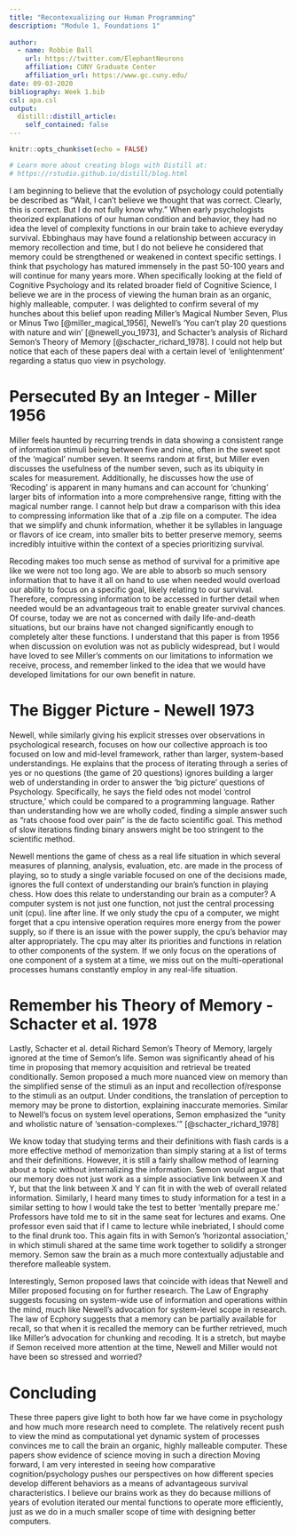 ```yaml
---
title: "Recontexualizing our Human Programming"
description: "Module 1, Foundations 1"
 
author:
  - name: Robbie Ball 
    url: https://twitter.com/ElephantNeurons
    affiliation: CUNY Graduate Center
    affiliation_url: https://www.gc.cuny.edu/
date: 09-03-2020
bibliography: Week 1.bib
csl: apa.csl
output:
  distill::distill_article:
    self_contained: false
---
```


```r
knitr::opts_chunk$set(echo = FALSE)

# Learn more about creating blogs with Distill at:
# https://rstudio.github.io/distill/blog.html

```

I am beginning to believe that the evolution of psychology could potentially be described as “Wait, I can’t believe we thought that was correct. Clearly, this is correct. But I do not fully know why.” When early psychologists theorized explanations of our human condition and behavior, they had no idea the level of complexity functions in our brain take to achieve everyday survival. Ebbinghaus may have found a relationship between accuracy in memory recollection and time, but I do not believe he considered that memory could be strengthened or weakened in context specific settings. I think that psychology has matured immensely in the past 50-100 years and will continue for many years more. When specifically looking at the field of Cognitive Psychology and its related broader field of Cognitive Science, I believe we are in the process of viewing the human brain as an organic, highly malleable, computer. 
I was delighted to confirm several of my hunches about this belief upon reading Miller’s Magical Number Seven, Plus or Minus Two [@miller_magical_1956],  Newell’s ‘You can’t play 20 questions with nature and win’ [@newell_you_1973], and Schacter’s analysis of Richard Semon’s Theory of Memory [@schacter_richard_1978]. I could not help but notice that each of these papers deal with a certain level of ‘enlightenment’ regarding a status quo view in psychology. 

# Persecuted By an Integer - Miller 1956

Miller feels haunted by recurring trends in data showing a consistent range of information stimuli being between five and nine, often in the sweet spot of the ‘magical’ number seven. It seems random at first, but Miller even discusses the usefulness of the number seven, such as its ubiquity in scales for measurement. Additionally, he discusses how the use of ‘Recoding’ is apparent in many humans and can account for 'chunking' larger bits of information into a more comprehensive range, fitting with the magical number range. I cannot help but draw a comparison with this idea to compressing information like that of a .zip file on a computer. The idea that we simplify and chunk information, whether it be syllables in language or flavors of ice cream, into smaller bits to better preserve memory, seems incredibly intuitive within the context of a species prioritizing survival. 


Recoding makes too much sense as method of survival for a primitive ape like we were not too long ago. We are able to absorb so much sensory information that to have it all on hand to use when needed would overload our ability to focus on a specific goal, likely relating to our survival. Therefore, compressing information to be accessed in further detail when needed would be an advantageous trait to enable greater survival chances. Of course, today we are not as concerned with daily life-and-death situations, but our brains have not changed significantly enough to completely alter these functions. I understand that this paper is from 1956 when discussion on evolution was not as publicly widespread, but I would have loved to see Miller’s comments on our limitations to information we receive, process, and remember linked to the idea that we would have developed limitations for our own benefit in nature. 

# The Bigger Picture - Newell 1973

Newell, while similarly giving his explicit stresses over observations in psychological research, focuses on how our collective approach is too focused on low and mid-level framework, rather than larger, system-based understandings. He explains that the process of iterating through a series of yes or no questions (the game of 20 questions) ignores building a larger web of understanding in order to answer the ‘big picture’ questions of Psychology.  Specifically, he says the field odes not model ‘control structure,’ which could be compared to a programming language. Rather than understanding how we are wholly coded, finding a simple answer such as “rats choose food over pain” is the de facto scientific goal. This method of slow iterations finding binary answers might be too stringent to the scientific method. 


Newell mentions the game of chess as a real life situation in which several measures of planning, analysis, evaluation, etc. are made in the process of playing, so to study a single variable focused on one of the decisions made, ignores the full context of understanding our brain’s function in playing chess. How does this relate to understanding our brain as a computer? A computer system is not just one function, not just the central processing unit (cpu). line after line. If we only study the cpu of a computer, we might forget that a cpu intensive operation requires more energy from the power supply, so if there is an issue with the power supply, the cpu’s behavior may alter appropriately. The cpu may alter its priorities and functions in relation to other components of the system. If we only focus on the operations of one component of a system at a time, we miss out on the multi-operational processes humans constantly employ in any real-life situation.

# Remember his Theory of Memory - Schacter et al. 1978

Lastly, Schacter et al. detail Richard Semon’s Theory of Memory, largely ignored at the time of Semon’s life. Semon was significantly ahead of his time in proposing that memory acquisition and retrieval be treated conditionally. Semon proposed a much more nuanced view on memory than the simplified sense of the stimuli as an input and recollection of/response to the stimuli as an output. Under conditions, the translation of perception to memory may be prone to distortion, explaining inaccurate memories. Similar to Newell’s focus on system level operations, Semon emphasized the “unity and wholistic nature of ‘sensation-complexes.’” [@schacter_richard_1978] 


We know today that studying terms and their definitions with flash cards is a more effective method of memorization than simply staring at a list of terms and their definitions. However, it is still a fairly shallow method of learning about a topic without internalizing the information. Semon would argue that our memory does not just work as a simple associative link between X and Y, but that the link between X and Y can fit in with the web of overall related information. Similarly, I heard many times to study information for a test in a similar setting to how I would take the test to better ‘mentally prepare me.’ Professors have told me to sit in the same seat for lectures and exams. One professor even said that if I came to lecture while inebriated, I should come to the final drunk too. This again fits in with Semon’s ‘horizontal association,’ in which stimuli shared at the same time work together to solidify a stronger memory. Semon saw the brain as a much more contextually adjustable and therefore malleable system.


Interestingly, Semon proposed laws that coincide with ideas that Newell and Miller proposed focusing on for further research. The Law of Engraphy suggests focusing on system-wide use of information and operations within the mind, much like Newell’s advocation for system-level scope in research. The law of Ecphory suggests that a memory can be partially available for recall, so that when it is recalled the memory can be further retrieved, much like Miller’s advocation for chunking and recoding. It is a stretch, but maybe if Semon received more attention at the time, Newell and Miller would not have been so stressed and worried?

# Concluding

These three papers give light to both how far we have come in psychology and how much more research need to complete. The relatively recent push to view the mind as computational yet dynamic system of processes convinces me to call the brain an organic, highly malleable computer. These papers show evidence of science moving in such a direction Moving forward, I am very interested in seeing how comparative cognition/psychology pushes our perspectives on how different species develop different behaviors as a means of advantageous survival characteristics. I believe our brains work as they do because millions of years of evolution iterated our mental functions to operate more efficiently, just as we do in a much smaller scope of time with designing better computers.

